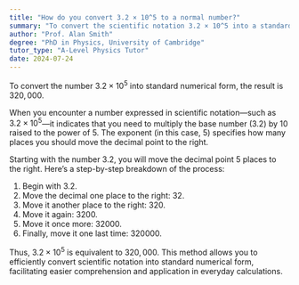 ```yaml
---
title: "How do you convert 3.2 × 10^5 to a normal number?"
summary: "To convert the scientific notation 3.2 × 10^5 into a standard number, the result is 320,000."
author: "Prof. Alan Smith"
degree: "PhD in Physics, University of Cambridge"
tutor_type: "A-Level Physics Tutor"
date: 2024-07-24
---
```


To convert the number $3.2 \times 10^5$ into standard numerical form, the result is $320,000$.

When you encounter a number expressed in scientific notation—such as $3.2 \times 10^5$—it indicates that you need to multiply the base number ($3.2$) by $10$ raised to the power of $5$. The exponent (in this case, $5$) specifies how many places you should move the decimal point to the right.

Starting with the number $3.2$, you will move the decimal point $5$ places to the right. Here’s a step-by-step breakdown of the process:

1. Begin with $3.2$.
2. Move the decimal one place to the right: $32$.
3. Move it another place to the right: $320$.
4. Move it again: $3200$.
5. Move it once more: $32000$.
6. Finally, move it one last time: $320000$.

Thus, $3.2 \times 10^5$ is equivalent to $320,000$. This method allows you to efficiently convert scientific notation into standard numerical form, facilitating easier comprehension and application in everyday calculations.
    